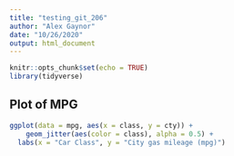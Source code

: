 ```yaml
---
title: "testing_git_206"
author: "Alex Gaynor"
date: "10/26/2020"
output: html_document
---
```


```r
knitr::opts_chunk$set(echo = TRUE)
library(tidyverse)
```

## Plot of MPG

```r
ggplot(data = mpg, aes(x = class, y = cty)) +
	geom_jitter(aes(color = class), alpha = 0.5) +
  labs(x = "Car Class", y = "City gas mileage (mpg)")
```

